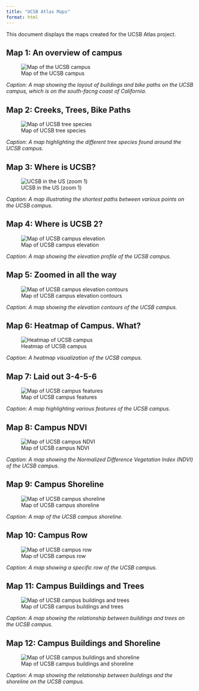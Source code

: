 ```yaml
---
title: "UCSB Atlas Maps"
format: html
---
```


This document displays the maps created for the UCSB Atlas project.

## Map 1: An overview of campus

![Map of the UCSB campus](./map_01.png)

*Caption: A map showing the layout of buildings and bike paths on the UCSB
 campus, which is on the south-facng coast of California.*

## Map 2: Creeks, Trees, Bike Paths

![Map of UCSB tree species](./map_02.png)

*Caption: A map highlighting the different tree species found around the UCSB campus.*

## Map 3: Where is UCSB?

![UCSB in the US (zoom 1)](./map_03.png)

*Caption: A map illustrating the shortest paths between various points on the UCSB campus.*

## Map 4: Where is UCSB 2?

![Map of UCSB campus elevation](./map_04.png)

*Caption: A map showing the elevation profile of the UCSB campus.*

## Map 5: Zoomed in all the way

![Map of UCSB campus elevation contours](./map_05.png)

*Caption: A map showing the elevation contours of the UCSB campus.*

## Map 6: Heatmap of Campus. What?

![Heatmap of UCSB campus](./map_06.png)

*Caption: A heatmap visualization of the UCSB campus.*

## Map 7: Laid out 3-4-5-6

![Map of UCSB campus features](./map_07.png)

*Caption: A map highlighting various features of the UCSB campus.*

## Map 8: Campus NDVI

![Map of UCSB campus NDVI](./map_08.png)

*Caption: A map showing the Normalized Difference Vegetation Index (NDVI) of the UCSB campus.*

## Map 9: Campus Shoreline

![Map of UCSB campus shoreline](./map_12.png)

*Caption: A map of the UCSB campus shoreline.*

## Map 10: Campus Row

![Map of UCSB campus row](./map7_row_1.png)

*Caption: A map showing a specific row of the UCSB campus.*

## Map 11: Campus Buildings and Trees

![Map of UCSB campus buildings and trees](./map_08.1.jpg)

*Caption: A map showing the relationship between buildings and trees on the UCSB campus.*

## Map 12: Campus Buildings and Shoreline

![Map of UCSB campus buildings and shoreline](./map_08.jpg)

*Caption: A map showing the relationship between buildings and the shoreline on the UCSB campus.*
